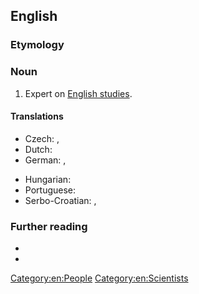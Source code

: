 ==English==

===Etymology===
{{suffix|en|Anglic|ist}}

===Noun===
{{en-noun}}

# Expert on [[English studies]].

====Translations====
{{trans-top|expert on Anglistics}}
* Czech: {{t+|cs|anglista|m}}, {{t|cs|anglistka|f}}
* Dutch: {{t+|nl|anglist|m|f}}
* German: {{t|de|Anglist|m}}, {{t|de|Anglistin|f}}
{{trans-mid}}
* Hungarian: {{t|hu|anglista}}
* Portuguese: {{t|pt|anglicista|m|f}}
* Serbo-Croatian: {{t+|sh|anglist|m}}, {{t+|sh|anglistkinja|f}}
{{trans-bottom}}

===Further reading===
<!-- not in Webster 1913 and Century 1911 -->
* {{R:Merriam Webster Online}}
* {{R:OneLook}}

[[Category:en:People]]
[[Category:en:Scientists]]